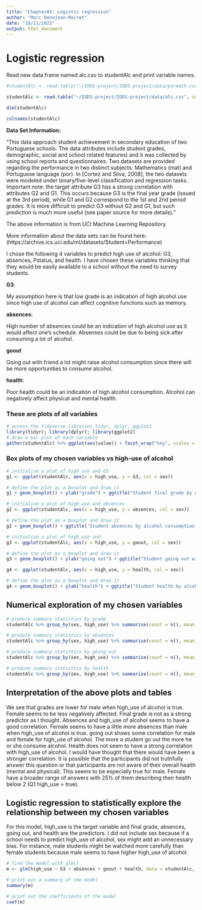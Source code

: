 ```yaml
---
title: "Chapter#3: Logistic regression"
author: "Marc Denojean-Mairet"
date: "18/11/2021"
output: html_document
---
```


# Logistic regression

Read new data frame named alc.csv to studentAlc and print variable names.


```r


#studentAlc <- read.table("~/IODS-project/IODS-project/data/pormath.csv", sep = ",", header = TRUE)

studentAlc <- read.table("~/IODS-project/IODS-project/data/alc.csv", sep = ",", header = TRUE)

dim(studentAlc)

colnames(studentAlc)

```

**Data Set Information:**

"This data approach student achievement in secondary education of two Portuguese schools. The data attributes include student grades, demographic, social and school related features) and it was collected by using school reports and questionnaires. Two datasets are provided regarding the performance in two distinct subjects: Mathematics (mat) and Portuguese language (por). In [Cortez and Silva, 2008], the two datasets were modeled under binary/five-level classification and regression tasks. Important note: the target attribute G3 has a strong correlation with attributes G2 and G1. This occurs because G3 is the final year grade (issued at the 3rd period), while G1 and G2 correspond to the 1st and 2nd period grades. It is more difficult to predict G3 without G2 and G1, but such prediction is much more useful (see paper source for more details)."

The above information is from UCI Machine Learning Repository.

More information about the data sets can be found here:(https://archive.ics.uci.edu/ml/datasets/Student+Performance)


I chose the following 4 variables to predict high use of alcohol:  G3, absences, Pstatus, and health.  I have chosen these variables thinking that they would be easily available to a school without the need to survey students.

**G3**:

My assumption here is that low grade is an indication of high alcohol use since high use of alcohol can affect cognitive functions such as memory.

**absences**:

High number of absences could be an indication of high alcohol use as it would affect one's schedule.  Absenses could be due to being sick after consuming a lot of alcohol.

**goout**

Going out with friend a lot might raise alcohol consumption since there will be more opportunities to consume alcohol.


**health**:

Poor health could be an indication of high alcohol consumption.  Alcohol can negatively affect physical and mental health.

### These are plots of all variables

```r
# access the tidyverse libraries tidyr, dplyr, ggplot2
library(tidyr); library(dplyr); library(ggplot2)
# draw a bar plot of each variable
gather(studentAlc) %>% ggplot(aes(value)) + facet_wrap("key", scales = "free") + geom_bar()

```

### Box plots of my chosen variables vs high-use of alcohol

```r
# initialize a plot of high_use and G3
g1 <- ggplot(studentAlc, aes(x = high_use, y = G3, col = sex))

# define the plot as a boxplot and draw it
g1 + geom_boxplot() + ylab("grade") + ggtitle("Student final grade by alcohol consumption and sex")

# initialise a plot of high_use and absences
g2 <- ggplot(studentAlc, aes(x = high_use, y = absences, col = sex))

# define the plot as a boxplot and draw it
g2 + geom_boxplot() + ggtitle("Student absences by alcohol consumption and sex")

# initialize a plot of high_use and 
g3 <- ggplot(studentAlc, aes(x = high_use, y = goout, col = sex))

# define the plot as a boxplot and draw it
g3 + geom_boxplot() + ylab("going out") + ggtitle("Student going out with friends by alcohol consumption and sex")

g4 <- ggplot(studentAlc, aes(x = high_use, y = health, col = sex))

# define the plot as a boxplot and draw it
g4 + geom_boxplot() + ylab("health") + ggtitle("Student health by alcohol consumption and sex")
```

## Numerical exploration of my chosen variables

```r
# produce summary statistics by grade
studentAlc %>% group_by(sex, high_use) %>% summarise(count = n(), mean_grade = mean(G3))

# produce summary statistics by absences
studentAlc %>% group_by(sex, high_use) %>% summarise(count = n(), mean_absences = mean(absences))

# produce summary statistics by going out
studentAlc %>% group_by(sex, high_use) %>% summarise(count = n(), mean_going_out = mean(goout))

# produce summary statistics by health
studentAlc %>% group_by(sex, high_use) %>% summarise(count = n(), mean_health = mean(health))
```

## Interpretation of the above plots and tables

We see that grades are lower for male when high_use of alcohol is true.  Female seems to be less negatively affected.  Final grade is not as a strong predictor as I thought.  Absences and high_use of alcohol seems to have a good correlation.  Female seems to have a little more absences than male when high_use of alcohol is true.  going out shows some correlation for male and female for high_use of alcohol.  The more a student go out the more he or she consume alcohol.  Health does not seem to have a strong correlation with high_use of alcohol.  I would have thought that there would have been a stronger correlation.  It is possible that the participants did not truthfully answer this question or that participants are not aware of their overall health (mental and physical).  This seems to be especially true for male.  Female have a broader range of answers with 25% of them describing their health below 2 (Q1 high_use = true).

## Logistic regression to statistically explore the relationship between my chosen variables


For this model, high_use is the target variable and final grade, absences, going out, and health are the predictors.
I did not include sex because if a school needs to predict high_use of alcohol, sex might add an unnecessary bias.  For instance, male students might be watched more carefully than female students because male seems to have higher high_use of alcohol.
```r
# find the model with glm()
m <- glm(high_use ~ G3 + absences + goout + health, data = studentAlc, family = "binomial")

# print out a summary of the model
summary(m)

# print out the coefficients of the model
coef(m)
```


